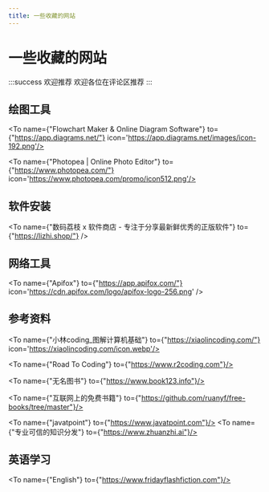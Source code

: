 ```yaml
---
title: 一些收藏的网站
---
```




# 一些收藏的网站

:::success 欢迎推荐
欢迎各位在评论区推荐
:::



## 绘图工具

<To name={"Flowchart Maker & Online Diagram Software"} to={"https://app.diagrams.net/"} icon='https://app.diagrams.net/images/icon-192.png'/>

<To name={"Photopea | Online Photo Editor"} to={"https://www.photopea.com/"} icon='https://www.photopea.com/promo/icon512.png'/>



## 软件安装

<To name={"数码荔枝 x 软件商店 -  专注于分享最新鲜优秀的正版软件"} to={"https://lizhi.shop/"} />

<To name="跨平台开发知识图谱" to="https://tsejx.github.io/cross-platform-guidebook/"/>



## 网络工具


<To name={"Apifox"} to={"https://app.apifox.com/"} icon='https://cdn.apifox.com/logo/apifox-logo-256.png' />


## 参考资料
<To name={"小林coding_图解计算机基础"} to={"https://xiaolincoding.com/"} icon='https://xiaolincoding.com/icon.webp'/>

<To name={"Road To Coding"} to={"https://www.r2coding.com"}/>

<To name={"无名图书"} to={"https://www.book123.info"}/>

<To name={"互联网上的免费书籍"} to={"https://github.com/ruanyf/free-books/tree/master"}/>

<To name={"javatpoint"} to={"https://www.javatpoint.com"}/>
<To name={"专业可信的知识分发"} to={"https://www.zhuanzhi.ai"}/>


## 英语学习

<To name={"English"} to={"https://www.fridayflashfiction.com"}/>